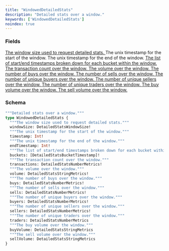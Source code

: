 ```yaml
---
title: "WindowedDetailedStats"
description: "Detailed stats over a window."
keywords: ['WindowedDetailedStats']
noindex: true
---
```


### Fields

<a href="/api-reference/types/detailedstatswindowsize">
  <ResponseField name="windowSize" type="DetailedStatsWindowSize!" required>
    The window size used to request detailed stats.
  </ResponseField>
</a>

<ResponseField name="timestamp" type="Int!" required>
  The unix timestamp for the start of the window.
</ResponseField>

<ResponseField name="endTimestamp" type="Int!" required>
  The unix timestamp for the end of the window.
</ResponseField>

<a href="/api-reference/types/detailedstatsbuckettimestamp">
  <ResponseField name="buckets" type="[DetailedStatsBucketTimestamp]!" required>
    The list of start/end timestamps broken down for each bucket within the window.
  </ResponseField>
</a>

<a href="/api-reference/types/detailedstatsnumbermetrics">
  <ResponseField name="transactions" type="DetailedStatsNumberMetrics!" required>
    The transaction count over the window.
  </ResponseField>
</a>

<a href="/api-reference/types/detailedstatsstringmetrics">
  <ResponseField name="volume" type="DetailedStatsStringMetrics!" required>
    The volume over the window.
  </ResponseField>
</a>

<a href="/api-reference/types/detailedstatsnumbermetrics">
  <ResponseField name="buys" type="DetailedStatsNumberMetrics!" required>
    The number of buys over the window.
  </ResponseField>
</a>

<a href="/api-reference/types/detailedstatsnumbermetrics">
  <ResponseField name="sells" type="DetailedStatsNumberMetrics!" required>
    The number of sells over the window.
  </ResponseField>
</a>

<a href="/api-reference/types/detailedstatsnumbermetrics">
  <ResponseField name="buyers" type="DetailedStatsNumberMetrics!" required>
    The number of unique buyers over the window.
  </ResponseField>
</a>

<a href="/api-reference/types/detailedstatsnumbermetrics">
  <ResponseField name="sellers" type="DetailedStatsNumberMetrics!" required>
    The number of unique sellers over the window.
  </ResponseField>
</a>

<a href="/api-reference/types/detailedstatsnumbermetrics">
  <ResponseField name="traders" type="DetailedStatsNumberMetrics">
    The number of unique traders over the window.
  </ResponseField>
</a>

<a href="/api-reference/types/detailedstatsstringmetrics">
  <ResponseField name="buyVolume" type="DetailedStatsStringMetrics">
    The buy volume over the window.
  </ResponseField>
</a>

<a href="/api-reference/types/detailedstatsstringmetrics">
  <ResponseField name="sellVolume" type="DetailedStatsStringMetrics">
    The sell volume over the window.
  </ResponseField>
</a>

### Schema


```graphql 
"""Detailed stats over a window."""
type WindowedDetailedStats {
  """The window size used to request detailed stats."""
  windowSize: DetailedStatsWindowSize!
  """The unix timestamp for the start of the window."""
  timestamp: Int!
  """The unix timestamp for the end of the window."""
  endTimestamp: Int!
  """The list of start/end timestamps broken down for each bucket within the window."""
  buckets: [DetailedStatsBucketTimestamp]!
  """The transaction count over the window."""
  transactions: DetailedStatsNumberMetrics!
  """The volume over the window."""
  volume: DetailedStatsStringMetrics!
  """The number of buys over the window."""
  buys: DetailedStatsNumberMetrics!
  """The number of sells over the window."""
  sells: DetailedStatsNumberMetrics!
  """The number of unique buyers over the window."""
  buyers: DetailedStatsNumberMetrics!
  """The number of unique sellers over the window."""
  sellers: DetailedStatsNumberMetrics!
  """The number of unique traders over the window."""
  traders: DetailedStatsNumberMetrics
  """The buy volume over the window."""
  buyVolume: DetailedStatsStringMetrics
  """The sell volume over the window."""
  sellVolume: DetailedStatsStringMetrics
}
```
